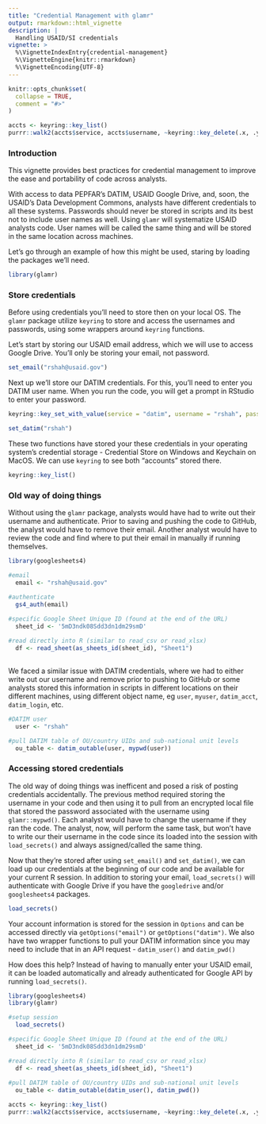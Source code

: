 ```yaml
---
title: "Credential Management with glamr"
output: rmarkdown::html_vignette
description: |
  Handling USAID/SI credentials
vignette: >
  %\VignetteIndexEntry{credential-management}
  %\VignetteEngine{knitr::rmarkdown}
  %\VignetteEncoding{UTF-8}
---
```


```r
knitr::opts_chunk$set(
  collapse = TRUE,
  comment = "#>"
)
```

```r
accts <- keyring::key_list()
purrr::walk2(accts$service, accts$username, ~keyring::key_delete(.x, .y))
```

### Introduction

This vignette provides best practices for credential management to improve the ease and portability of code across analysts. 

With access to data PEPFAR's DATIM, USAID Google Drive, and, soon, the USAID's Data Development Commons, analysts have different credentials to all these systems. Passwords should never be stored in scripts and its best not to include user names as well. Using `glamr` will systematize USAID analysts code. User names will be called the same thing and will be stored in the same location across machines.

Let's go through an example of how this might be used, staring by loading the packages we'll need.

```r
library(glamr)
```

### Store credentials

Before using credentials you'll need to store then on your local OS. The `glamr` package utilize `keyring` to store and access the usernames and passwords, using some wrappers around `keyring` functions.

Let's start by storing our USAID email address, which we will use to access Google Drive. You'll only be storing your email, not password.

```r
set_email("rshah@usaid.gov")
```

Next up we'll store our DATIM credentials. For this, you'll need to enter you DATIM user name. When you run the code, you will get a prompt in RStudio to enter your password. 

```r
keyring::key_set_with_value(service = "datim", username = "rshah", password = "admin")
```

```r
set_datim("rshah")
```

These two functions have stored your these credentials in your operating system’s credential storage - Credential Store on Windows and Keychain on MacOS. We can use `keyring` to see both "accounts" stored there.

```r
keyring::key_list()
```

### Old way of doing things

Without using the `glamr` package, analysts would have had to write out their username and authenticate. Prior to saving and pushing the code to GitHub, the analyst would have to remove their email. Another analyst would have to review the code and find where to put their email in manually if running themselves.

```r
library(googlesheets4)

#email
  email <- "rshah@usaid.gov"

#authenticate
  gs4_auth(email)

#specific Google Sheet Unique ID (found at the end of the URL)
  sheet_id <- '5mD3ndk08Sdd3dn1dm29smD'
  
#read directly into R (similar to read_csv or read_xlsx)
  df <- read_sheet(as_sheets_id(sheet_id), "Sheet1")
  
```

We faced a similar issue with DATIM credentials, where we had to either write out our username and remove prior to pushing to GitHub or some analysts stored this information in scripts in different locations on their different machines, using different object name, eg `user`, `myuser`, `datim_acct`, `datim_login`, etc.

```r
#DATIM user
  user <- "rshah"

#pull DATIM table of OU/country UIDs and sub-national unit levels
  ou_table <- datim_outable(user, mypwd(user))
```

### Accessing stored credentials

The old way of doing things was inefficent and posed a risk of posting credentials accidentally. The previous method required storing the username in your code and then using it to pull from an encrypted local file that stored the password associated with the username using `glamr::mypwd()`. Each analyst would have to change the username if they ran the code. The analyst, now, will perform the same task, but won't have to write our their username in the code since its loaded into the session with `load_secrets()` and always assigned/called the same thing. 

Now that they're stored after using `set_email()` and `set_datim()`, we can load up our credentials at the beginning of our code and be available for your current R session. In addition to storing your email, `load_secrets()` will authenticate with Google Drive if you have the `googledrive` and/or `googlesheets4` packages.

```r
load_secrets()
```

Your account information is stored for the session in `Options` and can be accessed directly via `getOptions("email")` or `getOptions("datim")`. We also have two wrapper functions to pull your DATIM information since you may need to include that in an API request - `datim_user()` and `datim_pwd()`

How does this help? Instead of having to manually enter your USAID email, it can be loaded automatically and already authenticated for Google API by running `load_secrets()`. 


```r
library(googlesheets4)
library(glamr)

#setup session
  load_secrets()

#specific Google Sheet Unique ID (found at the end of the URL)
  sheet_id <- '5mD3ndk08Sdd3dn1dm29smD'

#read directly into R (similar to read_csv or read_xlsx)
  df <- read_sheet(as_sheets_id(sheet_id), "Sheet1")
  
#pull DATIM table of OU/country UIDs and sub-national unit levels
  ou_table <- datim_outable(datim_user(), datim_pwd())
```

```r
accts <- keyring::key_list()
purrr::walk2(accts$service, accts$username, ~keyring::key_delete(.x, .y))
```
